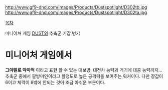 http://www.gf9-dnd.com/images/Products/Dustspotlight/D302tb.jpg
http://www.gf9-dnd.com/images/Products/Dustspotlight/D302ta.jpg

[[목차]]

미니어쳐 게임 [[DUST]]의 추축군 기갑 병기
= 미니어처 게임에서 =

'''그야말로 악마적''' 이라고 표현 할 수 있는 대보병, 대전차 능력과 거기에 대공 능력까지...
추축군 중에서 팔방미인이라고 할정도로 높은 공격력을 보여주는 워커이다.
다만 장갑이 6이고 체력이 8밖에 안되는 것이 조금 아쉬운 부분이다.
